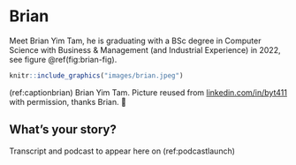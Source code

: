 # Brian {#brian}

Meet Brian Yim Tam, he is graduating with a BSc degree in Computer Science with Business & Management (and Industrial Experience) in 2022, see figure \@ref(fig:brian-fig).

```r
knitr::include_graphics("images/brian.jpeg")
```
(ref:captionbrian) Brian Yim Tam. Picture reused from [linkedin.com/in/byt411](hhttps://www.linkedin.com/in/byt411/) with permission, thanks Brian. 🙏

## What's your story? {#brian-story}

Transcript and podcast to appear here on (ref:podcastlaunch)
